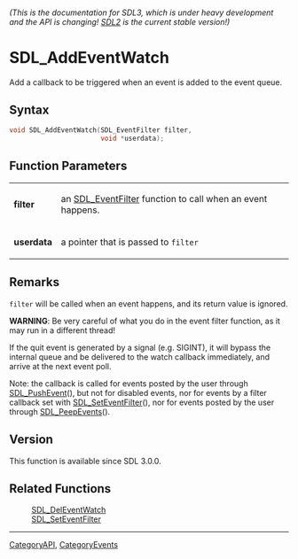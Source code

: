 ====== (This is the documentation for SDL3, which is under heavy development and the API is changing! [https://wiki.libsdl.org/ SDL2] is the current stable version!) ======
= SDL_AddEventWatch =

Add a callback to be triggered when an event is added to the event queue.

== Syntax ==

<syntaxhighlight lang='c'>
void SDL_AddEventWatch(SDL_EventFilter filter,
                       void *userdata);
</syntaxhighlight>

== Function Parameters ==

{|
|'''filter'''
|an [[SDL_EventFilter]] function to call when an event happens.
|-
|'''userdata'''
|a pointer that is passed to <code>filter</code>
|}

== Remarks ==

<code>filter</code> will be called when an event happens, and its return
value is ignored.

'''WARNING''': Be very careful of what you do in the event filter function,
as it may run in a different thread!

If the quit event is generated by a signal (e.g. SIGINT), it will bypass
the internal queue and be delivered to the watch callback immediately, and
arrive at the next event poll.

Note: the callback is called for events posted by the user through
[[SDL_PushEvent]](), but not for disabled events, nor for events by a
filter callback set with [[SDL_SetEventFilter]](), nor for events posted by
the user through [[SDL_PeepEvents]]().

== Version ==

This function is available since SDL 3.0.0.

== Related Functions ==

:[[SDL_DelEventWatch]]
:[[SDL_SetEventFilter]]

----
[[CategoryAPI]], [[CategoryEvents]]


